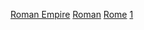 {{CatPair|1世紀羅馬帝國|2世紀羅馬帝國}} 

[[Category:1世紀各國|Roman Empire]]
[[Category:1世纪欧洲|Roman]]
[[Category:1世纪亚洲|Rome]]
[[Category:各世紀羅馬帝國|1]]